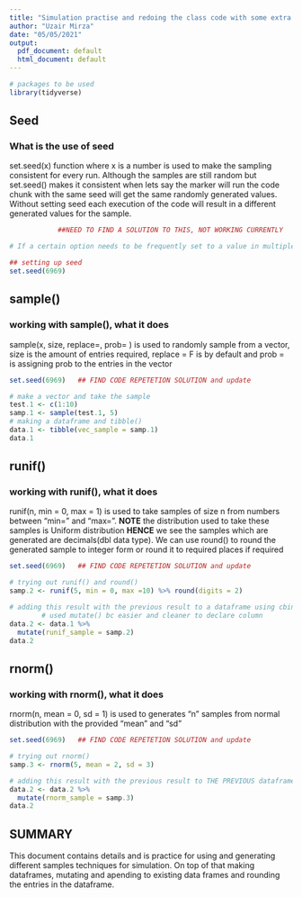 ```yaml
---
title: "Simulation practise and redoing the class code with some extra stuff"
author: "Uzair Mirza"
date: "05/05/2021"
output:
  pdf_document: default
  html_document: default
---
```



```r
# packages to be used
library(tidyverse)
```


## Seed
### What is the use of seed
set.seed(x) function where x is a number is used to make the sampling consistent for every run.
Although the samples are still random but set.seed() makes it consistent when lets say the marker will run the code chunk with the same seed will get the same randomly generated values. Without setting seed each execution of the code will result in a different generated values for the sample. 
```r
            ##NEED TO FIND A SOLUTION TO THIS, NOT WORKING CURRENTLY

# If a certain option needs to be frequently set to a value in multiple code chunks, you can consider setting it globally in the first code chunk of your document. Hence over here we set this chunk as a "setup" to make all the to be generated samples consistent.

## setting up seed
set.seed(6969)
```

## sample()
### working with sample(), what it does
sample(x, size, replace=, prob= ) is used to randomly sample from a vector, size is the amount of entries required, replace = F is by default and prob = is assigning prob to the entries in the vector
```r
set.seed(6969)   ## FIND CODE REPETETION SOLUTION and update

# make a vector and take the sample
test.1 <- c(1:10)
samp.1 <- sample(test.1, 5)
# making a dataframe and tibble()
data.1 <- tibble(vec_sample = samp.1)
data.1
```

## runif()
### working with runif(), what it does
runif(n, min = 0, max = 1) is used to take samples of size n from numbers between "min=" and "max=". **NOTE** the distribution used to take these samples is Uniform distribution **HENCE** we see the samples which are generated are decimals(dbl data type). We can use round() to round the generated sample to integer form or round it to required places if required
```r
set.seed(6969)   ## FIND CODE REPETETION SOLUTION and update

# trying out runif() and round()
samp.2 <- runif(5, min = 0, max =10) %>% round(digits = 2)

# adding this result with the previous result to a dataframe using cbind() OR mutate()
        # used mutate() bc easier and cleaner to declare column
data.2 <- data.1 %>% 
  mutate(runif_sample = samp.2)
data.2
```

## rnorm()
### working with rnorm(), what it does
rnorm(n, mean = 0, sd = 1) is used to generates "n" samples from normal distribution with the provided "mean" and "sd"
```r
set.seed(6969)   ## FIND CODE REPETETION SOLUTION and update

# trying out rnorm()
samp.3 <- rnorm(5, mean = 2, sd = 3)

# adding this result with the previous result to THE PREVIOUS dataframe
data.2 <- data.2 %>%
  mutate(rnorm_sample = samp.3)
data.2
```
## SUMMARY
This document contains details and is practice for using and generating different samples techniques for simulation. On top of that making dataframes, mutating and apending to existing data frames and rounding the entries in the dataframe. 